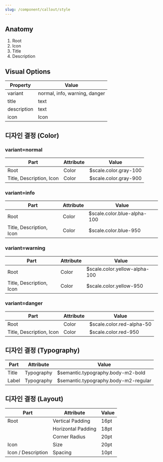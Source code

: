 ```yaml
---
slug: /component/callout/style
---
```


## Anatomy

1. Root
2. Icon
3. Title
4. Description

## Visual Options

| Property    | Value                         |
| ----------- | ----------------------------- |
| variant     | normal, info, warning, danger |
| title       | text                          |
| description | text                          |
| icon        | Icon                          |

## 디자인 결정 (Color)

### variant=normal

| Part                     | Attribute | Value                 |
| ------------------------ | --------- | --------------------- |
| Root                     | Color     | $scale.color.gray-100 |
| Title, Description, Icon | Color     | $scale.color.gray-900 |

### variant=info

| Part                     | Attribute | Value                       |
| ------------------------ | --------- | --------------------------- |
| Root                     | Color     | $scale.color.blue-alpha-100 |
| Title, Description, Icon | Color     | $scale.color.blue-950       |

### variant=warning

| Part                     | Attribute | Value                         |
| ------------------------ | --------- | ----------------------------- |
| Root                     | Color     | $scale.color.yellow-alpha-100 |
| Title, Description, Icon | Color     | $scale.color.yellow-950       |

### variant=danger

| Part                     | Attribute | Value                     |
| ------------------------ | --------- | ------------------------- |
| Root                     | Color     | $scale.color.red-alpha-50 |
| Title, Description, Icon | Color     | $scale.color.red-950      |

## 디자인 결정 (Typography)

| Part  | Attribute  | Value                                |
| ----- | ---------- | ------------------------------------ |
| Title | Typography | $semantic.typography.body-m2-bold    |
| Label | Typography | $semantic.typography.body-m2-regular |

## 디자인 결정 (Layout)

| Part               | Attribute          | Value |
| ------------------ | ------------------ | ----- |
| Root               | Vertical Padding   | 16pt  |
|                    | Horizontal Padding | 18pt  |
|                    | Corner Radius      | 20pt  |
| Icon               | Size               | 20pt  |
| Icon / Description | Spacing            | 10pt  |
